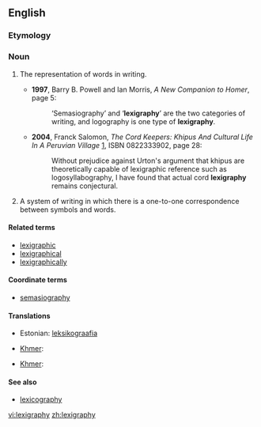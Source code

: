 ==English==

===Etymology===
{{suffix|lexigraph|y}}

===Noun===
{{en-noun|-|lexigraphies}}

# {{uncountable}} The representation of words in writing.
#*'''1997''', Barry B. Powell and Ian Morris, ''A New Companion to Homer'', page 5:
#*: ‘Semasiography’ and ‘'''lexigraphy'''’ are the two categories of writing, and logography is one type of '''lexigraphy'''.
#*'''2004''', Franck Salomon, ''The Cord Keepers: Khipus And Cultural Life In A Peruvian Village'' [http://books.google.com/books?id=COVXXp3xwuIC], ISBN 0822333902, page 28:
#*: Without prejudice against Urton's argument that khipus are theoretically capable of lexigraphic reference such as logosyllabography, I have found that actual cord '''lexigraphy''' remains conjectural.
# {{countable}} A system of writing in which there is a one-to-one correspondence between symbols and words.

====Related terms====
* [[lexigraphic]]
* [[lexigraphical]]
* [[lexigraphically]]

====Coordinate terms====
* [[semasiography]]

====Translations====
{{trans-top|the representation of words in writing}}
* Estonian: [[leksikograafia]]
{{trans-mid}}
* [[Khmer]]: {{t|km|វចនលេខន៍|tr=vea’ja’na’ leek|sc=Khmr}}
{{trans-bottom}}

{{trans-top|writing system with one symbol per word}}
{{trans-mid}}
* [[Khmer]]: {{t|km|វចនលេខន៍|tr=vea’ja’na’ leek|sc=Khmr}}
{{trans-bottom}}

====See also====
*[[lexicography]]

[[vi:lexigraphy]]
[[zh:lexigraphy]]